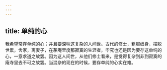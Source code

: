 ```yaml
---
---
---
```

title: 单纯的心
---



我希望常存单纯的心；并且要深味这复杂的人间世。古代的修士，粗服缠身，摆脱世累，舍家，离妻子，在茅庵里度那寂寞的生涯者，毕究也还是因为要存这单纯的心，一意求道之故罢。因为这人间世，从他们修士看来，是觉得复杂到非到寂寞的庵寺里去不可之故罢。当混杂的现在的时候，要存单纯的心实在难。